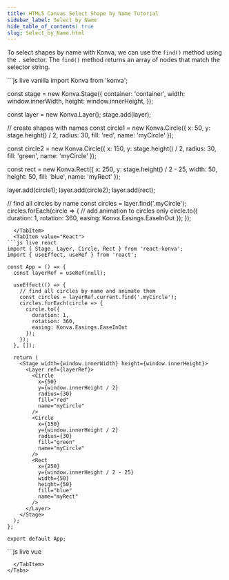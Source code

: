 ```yaml
---
title: HTML5 Canvas Select Shape by Name Tutorial
sidebar_label: Select by Name
hide_table_of_contents: true
slug: Select_by_Name.html
---
```


To select shapes by name with Konva, we can use the `find()` method using the `.` selector.
The `find()` method returns an array of nodes that match the selector string.


<Tabs>
  <TabItem value="Vanilla" default>
```js live vanilla
import Konva from 'konva';

const stage = new Konva.Stage({
  container: 'container',
  width: window.innerWidth,
  height: window.innerHeight,
});

const layer = new Konva.Layer();
stage.add(layer);

// create shapes with names
const circle1 = new Konva.Circle({
  x: 50,
  y: stage.height() / 2,
  radius: 30,
  fill: 'red',
  name: 'myCircle'
});

const circle2 = new Konva.Circle({
  x: 150,
  y: stage.height() / 2,
  radius: 30,
  fill: 'green',
  name: 'myCircle'
});

const rect = new Konva.Rect({
  x: 250,
  y: stage.height() / 2 - 25,
  width: 50,
  height: 50,
  fill: 'blue',
  name: 'myRect'
});

layer.add(circle1);
layer.add(circle2);
layer.add(rect);

// find all circles by name
const circles = layer.find('.myCircle');
circles.forEach(circle => {
  // add animation to circles only
  circle.to({
    duration: 1,
    rotation: 360,
    easing: Konva.Easings.EaseInOut
  });
});
```
  </TabItem>
  <TabItem value="React">
```js live react
import { Stage, Layer, Circle, Rect } from 'react-konva';
import { useEffect, useRef } from 'react';

const App = () => {
  const layerRef = useRef(null);
  
  useEffect(() => {
    // find all circles by name and animate them
    const circles = layerRef.current.find('.myCircle');
    circles.forEach(circle => {
      circle.to({
        duration: 1,
        rotation: 360,
        easing: Konva.Easings.EaseInOut
      });
    });
  }, []);

  return (
    <Stage width={window.innerWidth} height={window.innerHeight}>
      <Layer ref={layerRef}>
        <Circle
          x={50}
          y={window.innerHeight / 2}
          radius={30}
          fill="red"
          name="myCircle"
        />
        <Circle
          x={150}
          y={window.innerHeight / 2}
          radius={30}
          fill="green"
          name="myCircle"
        />
        <Rect
          x={250}
          y={window.innerHeight / 2 - 25}
          width={50}
          height={50}
          fill="blue"
          name="myRect"
        />
      </Layer>
    </Stage>
  );
};

export default App;
```
  </TabItem>
  <TabItem value="Vue">
```js live vue
<template>
  <v-stage :config="stageSize">
    <v-layer ref="layerRef">
      <v-circle :config="circle1Config" />
      <v-circle :config="circle2Config" />
      <v-rect :config="rectConfig" />
    </v-layer>
  </v-stage>
</template>

<script setup>
import { ref, onMounted } from 'vue';
import Konva from 'konva';

const stageSize = {
  width: window.innerWidth,
  height: window.innerHeight
};

const circle1Config = {
  x: 50,
  y: window.innerHeight / 2,
  radius: 30,
  fill: 'red',
  name: 'myCircle'
};

const circle2Config = {
  x: 150,
  y: window.innerHeight / 2,
  radius: 30,
  fill: 'green',
  name: 'myCircle'
};

const rectConfig = {
  x: 250,
  y: window.innerHeight / 2 - 25,
  width: 50,
  height: 50,
  fill: 'blue',
  name: 'myRect'
};

const layerRef = ref(null);

onMounted(() => {
  // find all circles by name and animate them
  const circles = layerRef.value.getNode().find('.myCircle');
  circles.forEach(circle => {
    circle.to({
      duration: 1,
      rotation: 360,
      easing: Konva.Easings.EaseInOut
    });
  });
});
</script>
```
  </TabItem>
</Tabs> 